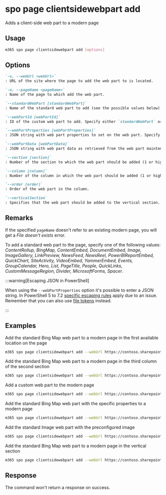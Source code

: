 
# spo page clientsidewebpart add

Adds a client-side web part to a modern page

## Usage

```sh
m365 spo page clientsidewebpart add [options]
```

## Options

```md definition-list
`-u, --webUrl <webUrl>`
: URL of the site where the page to add the web part to is located.

`-n, --pageName <pageName>`
: Name of the page to which add the web part.

`--standardWebPart [standardWebPart]`
: Name of the standard web part to add (see the possible values below). Specify either `standardWebPart` or `webPartId` but not both.

`--webPartId [webPartId]`
: ID of the custom web part to add. Specify either `standardWebPart` or `webPartId` but not both.

`--webPartProperties [webPartProperties]`
: JSON string with web part properties to set on the web part. Specify either `webPartProperties` or `webPartData` but not both.

`--webPartData [webPartData]`
: JSON string with web part data as retrieved from the web part maintenance mode. Specify either `webPartProperties` or `webPartData` but not both.

`--section [section]`
: Number of the section to which the web part should be added (1 or higher). Specify `section` or `verticalSection` but not both.

`--column [column]`
: Number of the column in which the web part should be added (1 or higher). Specify `column` or `verticalSection` but not both.

`--order [order]`
: Order of the web part in the column.

`--verticalSection`
: Specifies that the web part should be added to the vertical section. 
```

<Global />

## Remarks

If the specified `pageName` doesn't refer to an existing modern page, you will get a _File doesn't exists_ error.

To add a standard web part to the page, specify one of the following values: _ContentRollup, BingMap, ContentEmbed, DocumentEmbed, Image, ImageGallery, LinkPreview, NewsFeed, NewsReel, PowerBIReportEmbed, QuickChart, SiteActivity, VideoEmbed, YammerEmbed, Events, GroupCalendar, Hero, List, PageTitle, People, QuickLinks, CustomMessageRegion, Divider, MicrosoftForms, Spacer_.

:::warning[Escaping JSON in PowerShell]

When using the `--webPartProperties` option it's possible to enter a JSON string. In PowerShell 5 to 7.2 [specific escaping rules](./../../../user-guide/using-cli.mdx#escaping-double-quotes-in-powershell) apply due to an issue. Remember that you can also use [file tokens](./../../../user-guide/using-cli.mdx#passing-complex-content-into-cli-options) instead.

:::

## Examples

Add the standard Bing Map web part to a modern page in the first available location on the page

```sh
m365 spo page clientsidewebpart add --webUrl https://contoso.sharepoint.com/sites/a-team --pageName page.aspx --standardWebPart BingMap
```

Add the standard Bing Map web part to a modern page in the third column of the second section

```sh
m365 spo page clientsidewebpart add --webUrl https://contoso.sharepoint.com/sites/a-team --pageName page.aspx --standardWebPart BingMap --section 2 --column 3
```

Add a custom web part to the modern page

```sh
m365 spo page clientsidewebpart add --webUrl https://contoso.sharepoint.com/sites/a-team --pageName page.aspx --webPartId 3ede60d3-dc2c-438b-b5bf-cc40bb2351e1
```

Add the standard Bing Map web part with the specific properties to a modern page

```sh
m365 spo page clientsidewebpart add --webUrl https://contoso.sharepoint.com/sites/a-team --pageName page.aspx --standardWebPart BingMap --webPartProperties '{"Title":"Foo location"}'
```

Add the standard Image web part with the preconfigured image

```sh
m365 spo page clientsidewebpart add --webUrl https://contoso.sharepoint.com/sites/a-team --pageName page.aspx --standardWebPart Image --webPartData '{ "dataVersion": "1.8", "serverProcessedContent": {"htmlStrings":{},"searchablePlainTexts":{"captionText":""},"imageSources":{"imageSource":"/sites/team-a/SiteAssets/work-life-balance.png"},"links":{}}, "properties": {"imageSourceType":2,"altText":"a group of people on a beach","overlayText":"Work life balance","fileName":"48146-OFF12_Justice_01.png","siteId":"27664b85-067d-4be9-a7d7-89b2e804d09f","webId":"a7664b85-067d-4be9-a7d7-89b2e804d09f","listId":"37664b85-067d-4be9-a7d7-89b2e804d09f","uniqueId":"67664b85-067d-4be9-a7d7-89b2e804d09f","imgWidth":650,"imgHeight":433,"fixAspectRatio":false,"isOverlayTextEnabled":true}}'
```

Add the standard Bing Map web part to a modern page in the vertical section

```sh
m365 spo page clientsidewebpart add --webUrl https://contoso.sharepoint.com/sites/a-team --pageName page.aspx --standardWebPart BingMap --verticalSection
```

## Response

The command won't return a response on success.
